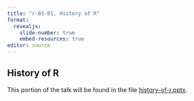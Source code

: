 ```yaml
---
title: "r-01-01, History of R"
format: 
  revealjs:
    slide-number: true
    embed-resources: true
editor: source
---
```


## History of R

This portion of the talk will be found in the file [history-of-r.pptx][ref11].

[ref11]: https://github.com/pmean/classes/blob/master/general/history-of-r.pptx
